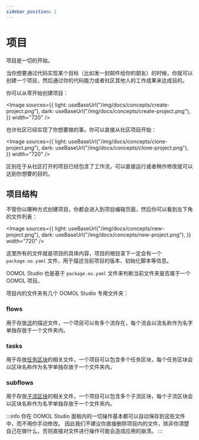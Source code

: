 ```yaml
---
sidebar_position: 1
---
```



# 项目

项目是一切的开始。

当你想要通过代码实现某个目标（比如发一封邮件给你的朋友）的时候，你就可以创建一个项目，然后通过你的代码能力或者社区其他人的工作成果来达成目的。

你可以从零开始创建项目：

<Image
  sources={{
    light: useBaseUrl("/img/docs/concepts/create-project.png"),
    dark: useBaseUrl("/img/docs/concepts/create-project.png"),
  }}
  width="720"
/>

也许社区已经实现了你想要做的事，你可以直接从社区项目开始：

<Image
  sources={{
    light: useBaseUrl("/img/docs/concepts/clone-project.png"),
    dark: useBaseUrl("/img/docs/concepts/clone-project.png"),
  }}
  width="720"
/>

区别在于从社区打开的项目已经包含了工作流，可以直接运行或者稍作修改就可以达到你想要的目的。

## 项目结构

不管你以哪种方式创建项目，你都会进入到项目编辑页面，然后你可以看到左下角的文件列表：

<Image
  sources={{
    light: useBaseUrl("/img/docs/concepts/new-project.png"),
    dark: useBaseUrl("/img/docs/concepts/new-project.png"),
  }}
  width="720"
/>

这里所有的文件就是项目的具体内容，项目的根目录下一定会有一个 `package.oo.yaml` 文件，用于描述当前项目的版本、初始化脚本等信息。

OOMOL Studio 也是基于 `package.oo.yaml` 文件来判断当前文件夹是否属于一个 OOMOL 项目。

项目内的文件夹有几个 OOMOL Studio 专用文件夹：

### flows

用于存放[流](/zh-CN/docs/concepts/flow)的描述文件，一个项目可以有多个流存在，每个流会以流名称作为名字单独存放于一个文件夹内。

### tasks

用于存放[任务区块](/zh-CN/docs/concepts/block#任务区块)的相关文件，一个项目可以包含多个任务区块，每个任务区块会以区块名称作为名字单独存放于一个文件夹内。

### subflows

用于存放[子流区块](/zh-CN/docs/concepts/block#子流区块)的相关文件，一个项目可以包含多个子流区块，每个子流区块会以区块名称作为名字单独存放于一个文件夹内。

:::info
你在 OOMOL Studio 面板内的一切操作基本都可以自动保存到这些文件中，而不用你手动修改。
因此我们不建议你直接删除项目内的文件，除非你清楚自己在做什么，否则直接对文件进行操作可能会造成应用的崩溃。
:::
